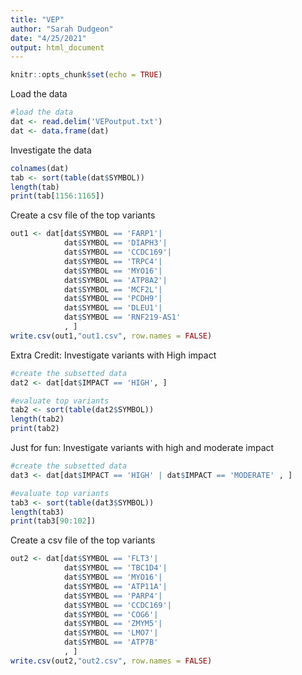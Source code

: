 ```yaml
---
title: "VEP"
author: "Sarah Dudgeon"
date: "4/25/2021"
output: html_document
---
```


```r
knitr::opts_chunk$set(echo = TRUE)
```


Load the data
```r
#load the data
dat <- read.delim('VEPoutput.txt')
dat <- data.frame(dat)
```

Investigate the data
```r
colnames(dat)
tab <- sort(table(dat$SYMBOL))
length(tab)
print(tab[1156:1165])
```

Create a csv file of the top variants
```r
out1 <- dat[dat$SYMBOL == 'FARP1'|
            dat$SYMBOL == 'DIAPH3'|
            dat$SYMBOL == 'CCDC169'|
            dat$SYMBOL == 'TRPC4'|
            dat$SYMBOL == 'MYO16'|
            dat$SYMBOL == 'ATP8A2'|
            dat$SYMBOL == 'MCF2L'|
            dat$SYMBOL == 'PCDH9'|
            dat$SYMBOL == 'DLEU1'|
            dat$SYMBOL == 'RNF219-AS1'
            , ]
write.csv(out1,"out1.csv", row.names = FALSE)
```



Extra Credit:
Investigate variants with High impact
```r
#create the subsetted data
dat2 <- dat[dat$IMPACT == 'HIGH', ]

#evaluate top variants
tab2 <- sort(table(dat2$SYMBOL))
length(tab2)
print(tab2)
```


Just for fun:
Investigate variants with high and moderate impact
```r
#create the subsetted data
dat3 <- dat[dat$IMPACT == 'HIGH' | dat$IMPACT == 'MODERATE' , ]

#evaluate top variants
tab3 <- sort(table(dat3$SYMBOL))
length(tab3)
print(tab3[90:102])
```


Create a csv file of the top variants
```r
out2 <- dat[dat$SYMBOL == 'FLT3'|
            dat$SYMBOL == 'TBC1D4'|
            dat$SYMBOL == 'MYO16'|
            dat$SYMBOL == 'ATP11A'|
            dat$SYMBOL == 'PARP4'|
            dat$SYMBOL == 'CCDC169'|
            dat$SYMBOL == 'COG6'|
            dat$SYMBOL == 'ZMYM5'|
            dat$SYMBOL == 'LMO7'|
            dat$SYMBOL == 'ATP7B'
            , ]
write.csv(out2,"out2.csv", row.names = FALSE)
```





